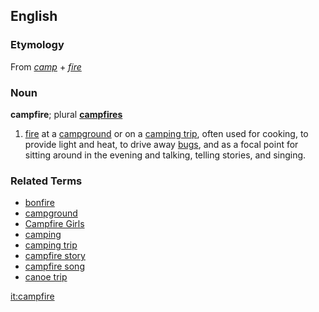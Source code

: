 ==English==
===Etymology===
From ''[[camp]]'' + ''[[fire]]''

===Noun===
'''campfire'''; plural '''[[campfires]]'''

# [[fire]] at a [[campground]] or on a [[camping trip]], often used for cooking, to provide light and heat, to drive away [[bugs]], and as a focal point for sitting around in the evening and talking, telling stories, and singing.

===Related Terms===
*[[bonfire]]
*[[campground]]
*[[Campfire Girls]]
*[[camping]]
*[[camping trip]]
*[[campfire story]]
*[[campfire song]]
*[[canoe trip]]

[[it:campfire]]